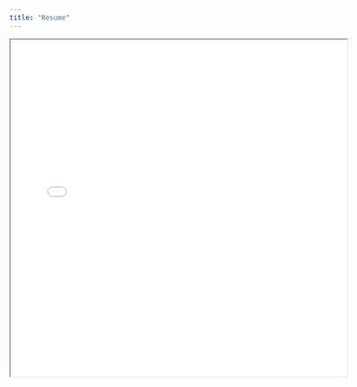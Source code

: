 ```yaml
---
title: "Resume"
---
```


<center>
<iframe src="file:///C:/Users/Holly/Desktop/website/hollyhe96.github.io/resume/Resume_Yun_He.pdf" height="600" width="600"></iframe>
</center>